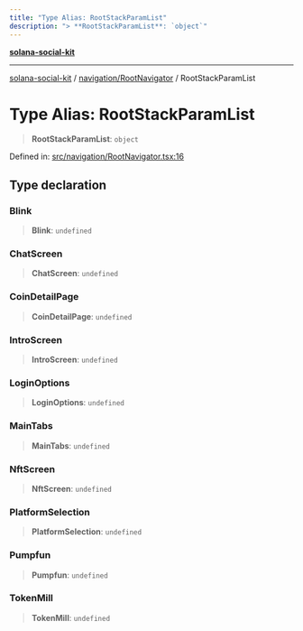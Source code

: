 ```yaml
---
title: "Type Alias: RootStackParamList"
description: "> **RootStackParamList**: `object`"
---
```


[**solana-social-kit**](../../../README.mdx)

***

[solana-social-kit](../../../README.mdx) / [navigation/RootNavigator](../README.mdx) / RootStackParamList

# Type Alias: RootStackParamList

> **RootStackParamList**: `object`

Defined in: [src/navigation/RootNavigator.tsx:16](https://github.com/SendArcade/solana-social-starter/blob/bd4b3556b8f469c27ebb06f4df65b3a36b43ba3b/src/navigation/RootNavigator.tsx#L16)

## Type declaration

### Blink

> **Blink**: `undefined`

### ChatScreen

> **ChatScreen**: `undefined`

### CoinDetailPage

> **CoinDetailPage**: `undefined`

### IntroScreen

> **IntroScreen**: `undefined`

### LoginOptions

> **LoginOptions**: `undefined`

### MainTabs

> **MainTabs**: `undefined`

### NftScreen

> **NftScreen**: `undefined`

### PlatformSelection

> **PlatformSelection**: `undefined`

### Pumpfun

> **Pumpfun**: `undefined`

### TokenMill

> **TokenMill**: `undefined`
